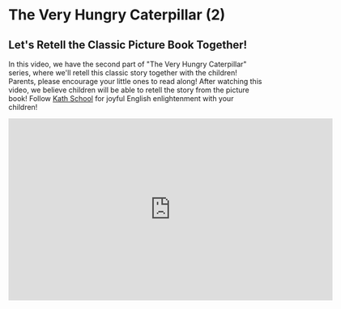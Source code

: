 # The Very Hungry Caterpillar (2)

## Let's Retell the Classic Picture Book Together!

In this video, we have the second part of "The Very Hungry Caterpillar" series, where we'll retell this classic story together with the children!
Parents, please encourage your little ones to read along!
After watching this video, we believe children will be able to retell the story from the picture book!
Follow [Kath School](https://space.bilibili.com/20797715) for joyful English enlightenment with your children!

<iframe
  src="https://player.bilibili.com/player.html?bvid=BV1Nh4y1j7SL&cid=1&page=1"
  scrolling="no"
  border="0"
  frameborder="no"
  framespacing="0"
  allowfullscreen="true"
  width="640"
  height="360"
></iframe>
